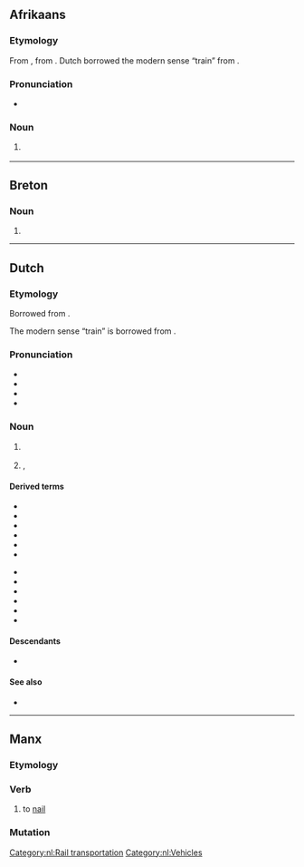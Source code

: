 {{also|treiñ|Tréin}}
==Afrikaans==

===Etymology===
From {{inh|af|nl|trein}}, from {{der|af|frm|train}}. Dutch borrowed the modern sense “train” from {{der|af|en|train}}.

===Pronunciation===
* {{IPA|lang=af|/trəin/}}

===Noun===
{{af-noun|treine|treintjie}}

# {{l|en|train}} {{gloss|railway vehicle}}

----

==Breton==

===Noun===
{{head|br|mutated noun}}

# {{hard mutation of|drein|lang=br}}

----

==Dutch==

===Etymology===
Borrowed from {{bor|nl|frm|train}}.

The modern sense “train” is borrowed from {{bor|nl|en|train}}.

===Pronunciation===
* {{IPA|/trɛi̯n/|lang=nl}}
* {{audio|Nl-trein.ogg|Audio|lang=nl}}
* {{hyphenation|lang=nl|trein}}
* {{rhymes|ɛi̯n|lang=nl}}

===Noun===
{{nl-noun|m|-en|treintje}}

# {{l|en|train}} {{gloss|railway vehicle}}
# {{lb|nl|obsolete}} {{l|en|train}}, {{l|en|convoy}}

====Derived terms====
{{der-top}}
* {{l|nl|boemeltrein}}
* {{l|nl|dieseltrein}}
* {{l|nl|forensentrein}}
* {{l|nl|goederentrein}}
* {{l|nl|intercitytrein}}
* {{l|nl|magneettrein}}
{{der-mid}}
* {{l|nl|magneetzweeftrein}}
* {{l|nl|smalspoortrein}}
* {{l|nl|sneltrein}}
* {{l|nl|stoomtrein}}
* {{l|nl|stoptrein}}
* {{l|nl|stroomtrein}}
{{der-bottom}}

====Descendants====
* {{desc|af|trein}}

====See also====
* {{l|nl|intercity}}

[[Category:nl:Rail transportation]]
[[Category:nl:Vehicles]]

----

==Manx==

===Etymology===
{{rfe|lang=gv}}

===Verb===
{{head|gv|verb|verbal noun|treiney|or|treinaghey}}

# {{lb|gv|carpentry}} to [[nail]]

===Mutation===
{{gv mut cons|t|rein}}